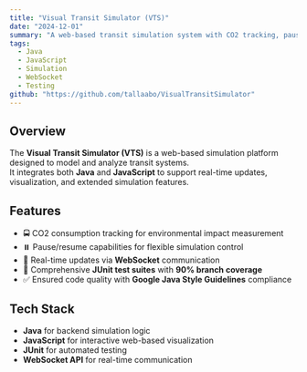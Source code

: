 ```yaml
---
title: "Visual Transit Simulator (VTS)"
date: "2024-12-01"
summary: "A web-based transit simulation system with CO2 tracking, pause/resume, and real-time WebSocket updates."
tags:
  - Java
  - JavaScript
  - Simulation
  - WebSocket
  - Testing
github: "https://github.com/tallaabo/VisualTransitSimulator"
---
```


## Overview

The **Visual Transit Simulator (VTS)** is a web-based simulation platform designed to model and analyze transit systems.  
It integrates both **Java** and **JavaScript** to support real-time updates, visualization, and extended simulation features.

## Features

- 🚍 CO2 consumption tracking for environmental impact measurement  
- ⏸️ Pause/resume capabilities for flexible simulation control  
- 🔄 Real-time updates via **WebSocket** communication  
- 🧪 Comprehensive **JUnit test suites** with **90% branch coverage**  
- ✅ Ensured code quality with **Google Java Style Guidelines** compliance  

## Tech Stack

- **Java** for backend simulation logic  
- **JavaScript** for interactive web-based visualization  
- **JUnit** for automated testing  
- **WebSocket API** for real-time communication  

